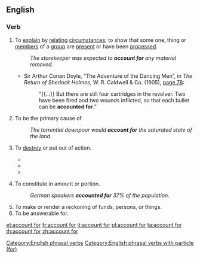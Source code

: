 ==English==

===Verb===
{{head|en|verb|phrasal verb|head=to [[account]] [[for]]}}

# {{transitive}} To [[explain]] by [[relating]] [[circumstances]]; to show that some one, thing or [[members]] of a [[group]] are [[present]] or have been [[process]]ed.
#: ''The storekeeper was expected to '''account for''' any material removed.''
#* {{ante|1905}} Sir Arthur Conan Doyle, “The Adventure of the Dancing Men”, in ''The Return of Sherlock Holmes'', W. R. Caldwell & Co. (1905), [http://books.google.com/books?id=xgnTteuZ694C&pg=PA78&dq=accounted-for page 78]:
#*: “{{...}} But there are still four cartridges in the revolver.  Two have been fired and two wounds inflicted, so that each bullet can be '''accounted for'''.”
# {{transitive}} To be the primary cause of
#: ''The torrential downpour would '''account for''' the saturated state of the land''.
# {{transitive}} To [[destroy]] or put out of action.
#* {{quote-news|title=Check of Fortress, Liberator Raid At Lille Reveals High Enemy Loss|work=Hartford Courant|date=Oct 11|year=1942|passage=Allied Air Forces '''Account for''' 34 Axis Aircraft}}
#* {{quote-news|title=Jet Missile Downs Mig In Dogfight|work=The Bulletin|date=Feb 22|year=1972|passage=South Vietnamese counter-attacks helped '''account for''' 239 guerrillas reported killed in the 24 hours ending at 6 today, 86 of them in allied air attacks}}
#* {{quote-news|title=Scientists monitoring return of wolves to Upper Pennisula|work=Chicago Tribune|date=Nov 15|year=1992|passage=... and car strikes '''account for''' more than 50000, it's obvious the wolves' effect on the state's deer herd is so small as to be meaningless.}}
# {{transitive}} To constitute in amount or portion.
#: ''German speakers '''accounted for''' 37% of the population.''
# To make or render a reckoning of funds, persons, or things.
# To be answerable for.

[[Category:English phrasal verbs]]
[[Category:English phrasal verbs with particle (for)]]

[[et:account for]]
[[fr:account for]]
[[it:account for]]
[[pl:account for]]
[[ta:account for]]
[[th:account for]]
[[zh:account for]]